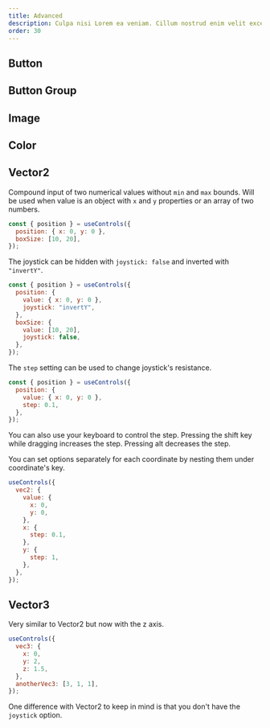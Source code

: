 ```yaml
---
title: Advanced
description: Culpa nisi Lorem ea veniam. Cillum nostrud enim velit excepteur irure tempor fugiat sit laborum ad officia. Occaecat minim est mollit fugiat aute.
order: 30
---
```


<Intro
  title="Advanced Inputs"
  description="Culpa nisi Lorem ea veniam. Cillum nostrud enim velit excepteur irure tempor fugiat sit laborum ad officia. Occaecat minim est mollit fugiat aute"
/>

## Button

## Button Group

## Image

## Color

## Vector2

Compound input of two numerical values without `min` and `max` bounds.
Will be used when value is an object with `x` and `y` properties or an array of
two numbers.

```jsx
const { position } = useControls({
  position: { x: 0, y: 0 },
  boxSize: [10, 20],
});
```

The joystick can be hidden with `joystick: false` and inverted with `"invertY"`.

```jsx
const { position } = useControls({
  position: {
    value: { x: 0, y: 0 },
    joystick: "invertY",
  },
  boxSize: {
    value: [10, 20],
    joystick: false,
  },
});
```

The `step` setting can be used to change joystick's resistance.

```jsx
const { position } = useControls({
  position: {
    value: { x: 0, y: 0 },
    step: 0.1,
  },
});
```

You can also use your keyboard to control the step.
Pressing the shift key while dragging increases the step. Pressing alt decreases the step.

You can set options separately for each coordinate by nesting them under coordinate's key.

```jsx
useControls({
  vec2: {
    value: {
      x: 0,
      y: 0,
    },
    x: {
      step: 0.1,
    },
    y: {
      step: 1,
    },
  },
});
```

## Vector3

Very similar to Vector2 but now with the z axis.

```jsx
useControls({
  vec3: {
    x: 0,
    y: 2,
    z: 1.5,
  },
  anotherVec3: [3, 1, 1],
});
```

One difference with Vector2 to keep in mind is that you don't have the `joystick` option.
